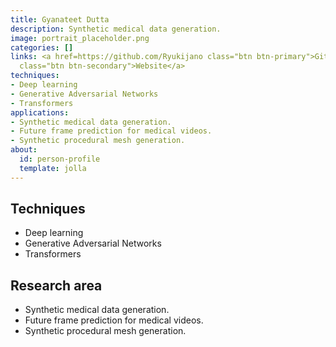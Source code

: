 ```yaml
---
title: Gyanateet Dutta
description: Synthetic medical data generation.
image: portrait_placeholder.png
categories: []
links: <a href=https://github.com/Ryukijano class="btn btn-primary">Github</a><a href=https://ryukijano.github.io
  class="btn btn-secondary">Website</a>
techniques:
- Deep learning
- Generative Adversarial Networks
- Transformers
applications:
- Synthetic medical data generation.
- Future frame prediction for medical videos.
- Synthetic procedural mesh generation.
about:
  id: person-profile
  template: jolla
---
```

   
:::{#person-profile}
:::
   
##
## Techniques
   
- Deep learning
- Generative Adversarial Networks
- Transformers
   
##
## Research area
   
- Synthetic medical data generation.
- Future frame prediction for medical videos.
- Synthetic procedural mesh generation.
